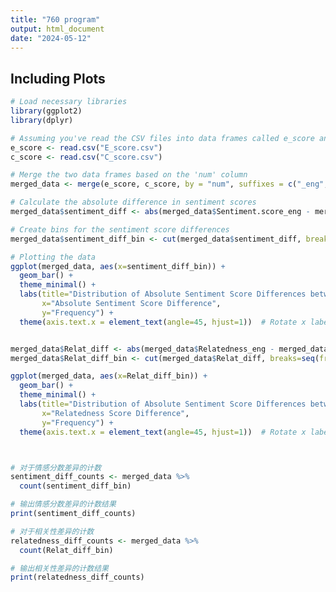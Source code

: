 ```yaml
---
title: "760 program"
output: html_document
date: "2024-05-12"
---
```




## Including Plots



```r

# Load necessary libraries
library(ggplot2)
library(dplyr)

# Assuming you've read the CSV files into data frames called e_score and c_score
e_score <- read.csv("E_score.csv")
c_score <- read.csv("C_score.csv")

# Merge the two data frames based on the 'num' column
merged_data <- merge(e_score, c_score, by = "num", suffixes = c("_eng", "_chi"))

# Calculate the absolute difference in sentiment scores
merged_data$sentiment_diff <- abs(merged_data$Sentiment.score_eng - merged_data$Sentiment.score_chi)

# Create bins for the sentiment score differences
merged_data$sentiment_diff_bin <- cut(merged_data$sentiment_diff, breaks=seq(from=0, to=max(merged_data$sentiment_diff), by=30), include.lowest=TRUE, right=FALSE)

# Plotting the data
ggplot(merged_data, aes(x=sentiment_diff_bin)) +
  geom_bar() +
  theme_minimal() +
  labs(title="Distribution of Absolute Sentiment Score Differences between English and Chinese",
       x="Absolute Sentiment Score Difference",
       y="Frequency") +
  theme(axis.text.x = element_text(angle=45, hjust=1))  # Rotate x labels for better readability


merged_data$Relat_diff <- abs(merged_data$Relatedness_eng - merged_data$Relatedness_chi)
merged_data$Relat_diff_bin <- cut(merged_data$Relat_diff, breaks=seq(from=0, to=max(merged_data$Relat_diff), by=15), include.lowest=TRUE, right=FALSE)

ggplot(merged_data, aes(x=Relat_diff_bin)) +
  geom_bar() +
  theme_minimal() +
  labs(title="Distribution of Absolute Sentiment Score Differences between English and Chinese",
       x="Relatedness Score Difference",
       y="Frequency") +
  theme(axis.text.x = element_text(angle=45, hjust=1))  # Rotate x labels for better readability



# 对于情感分数差异的计数
sentiment_diff_counts <- merged_data %>%
  count(sentiment_diff_bin)

# 输出情感分数差异的计数结果
print(sentiment_diff_counts)

# 对于相关性差异的计数
relatedness_diff_counts <- merged_data %>%
  count(Relat_diff_bin)

# 输出相关性差异的计数结果
print(relatedness_diff_counts)
```


